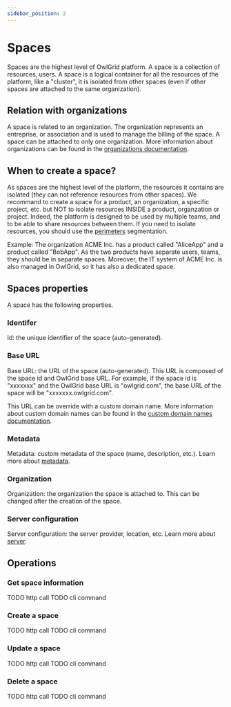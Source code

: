 ```yaml
---
sidebar_position: 2
---
```



# Spaces

Spaces are the highest level of OwlGrid platform. A space is a collection of resources, users. A space is a logical container for all the resources of the platform, like a "cluster", it is isolated from other spaces (even if other spaces are attached to the same organization).

## Relation with organizations

A space is related to an organization. The organization represents an entreprise, or association and is used to manage the billing of the space. A space can be attached to only one organization. More information about organizations can be found in the [organizations documentation](/docs/concepts/organizations).

## When to create a space?

As spaces are the highest level of the platform, the resources it contains are isolated (they can not reference resources from other spaces). We recommand to create a space for a product, an organization, a specific project, etc. but NOT to isolate resources INSIDE a product, organzation or project. Indeed, the platform is designed to be used by multiple teams, and to be able to share resources between them. If you need to isolate resources, you should use the [perimeters](/docs/concepts/perimeters) segmentation.

Example: The organization ACME Inc. has a product called "AliceApp" and a product called "BobApp". As the two products have separate users, teams, they should be in separate spaces. Moreover, the IT system of ACME Inc. is also managed in OwlGrid, so it has also a dedicated space.

## Spaces properties

A space has the following properties.

### Identifer
Id: the unique identifier of the space (auto-generated).

### Base URL

Base URL: the URL of the space (auto-generated). This URL is composed of the space id and OwlGrid base URL. For example, if the space id is "xxxxxxx" and the OwlGrid base URL is "owlgrid.com", the base URL of the space will be "xxxxxxx.owlgrid.com".

This URL can be override with a custom domain name. More information about custom domain names can be found in the [custom domain names documentation](/docs/concepts/domain-names).

### Metadata

Metadata: custom metadata of the space (name, description, etc.). Learn more about [metadata](/docs/concepts/metadata).

### Organization

Organization: the organization the space is attached to. This can be changed after the creation of the space.

### Server configuration

Server configuration: the server provider, location, etc. Learn more about [server](/docs/concepts/server).

## Operations

### Get space information

<Tabs groupId="client">
  <TabItem value="rest" label="REST API">
  TODO http call
  </TabItem>
  <TabItem value="cli" label="CLI">
  TODO cli command
  </TabItem>
</Tabs>

### Create a space

<Tabs groupId="client">
  <TabItem value="rest" label="REST API">
  TODO http call
  </TabItem>
  <TabItem value="cli" label="CLI">
  TODO cli command
  </TabItem>
</Tabs>

### Update a space

<Tabs groupId="client">
  <TabItem value="rest" label="REST API">
  TODO http call
  </TabItem>
  <TabItem value="cli" label="CLI">
  TODO cli command
  </TabItem>
</Tabs>

### Delete a space

<Tabs groupId="client">
  <TabItem value="rest" label="REST API">
  TODO http call
  </TabItem>
  <TabItem value="cli" label="CLI">
  TODO cli command
  </TabItem>
</Tabs>